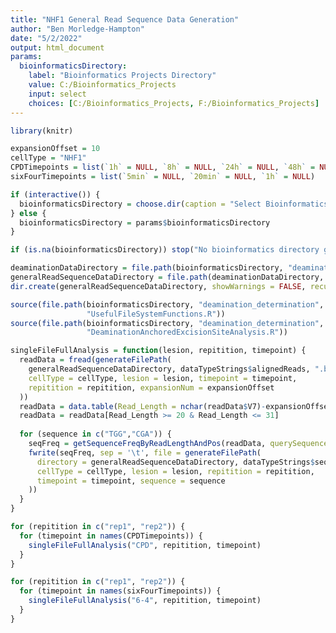 ```yaml
---
title: "NHF1 General Read Sequence Data Generation"
author: "Ben Morledge-Hampton"
date: "5/2/2022"
output: html_document
params:
  bioinformaticsDirectory:
    label: "Bioinformatics Projects Directory"
    value: C:/Bioinformatics_Projects
    input: select
    choices: [C:/Bioinformatics_Projects, F:/Bioinformatics_Projects]
---
```



```r
library(knitr)

expansionOffset = 10
cellType = "NHF1"
CPDTimepoints = list(`1h` = NULL, `8h` = NULL, `24h` = NULL, `48h` = NULL)
sixFourTimepoints = list(`5min` = NULL, `20min` = NULL, `1h` = NULL)

if (interactive()) {
  bioinformaticsDirectory = choose.dir(caption = "Select Bioinformatics_Projects Directory")
} else {
  bioinformaticsDirectory = params$bioinformaticsDirectory
}

if (is.na(bioinformaticsDirectory)) stop("No bioinformatics directory given.")

deaminationDataDirectory = file.path(bioinformaticsDirectory, "deamination_determination", "data", cellType)
generalReadSequenceDataDirectory = file.path(deaminationDataDirectory, "general_read_sequences")
dir.create(generalReadSequenceDataDirectory, showWarnings = FALSE, recursive = TRUE)
```


```r
source(file.path(bioinformaticsDirectory, "deamination_determination", 'R',
                 "UsefulFileSystemFunctions.R"))
source(file.path(bioinformaticsDirectory, "deamination_determination", 'R',
                 "DeaminationAnchoredExcisionSiteAnalysis.R"))
```


```r
singleFileFullAnalysis = function(lesion, repitition, timepoint) {
  readData = fread(generateFilePath(
    generalReadSequenceDataDirectory, dataTypeStrings$alignedReads, ".bed",
    cellType = cellType, lesion = lesion, timepoint = timepoint,
    repitition = repitition, expansionNum = expansionOffset
  ))
  readData = data.table(Read_Length = nchar(readData$V7)-expansionOffset*2, Read_Sequence = readData$V7)
  readData = readData[Read_Length >= 20 & Read_Length <= 31]
  
  for (sequence in c("TGG","CGA")) {
    seqFreq = getSequenceFreqByReadLengthAndPos(readData, querySequences = c(sequence))
    fwrite(seqFreq, sep = '\t', file = generateFilePath(
      directory = generalReadSequenceDataDirectory, dataTypeStrings$sequenceFrequency, ".tsv",
      cellType = cellType, lesion = lesion, repitition = repitition,
      timepoint = timepoint, sequence = sequence
    ))
  }
}
```


```r
for (repitition in c("rep1", "rep2")) {
  for (timepoint in names(CPDTimepoints)) {
    singleFileFullAnalysis("CPD", repitition, timepoint)
  }
}
```


```r
for (repitition in c("rep1", "rep2")) {
  for (timepoint in names(sixFourTimepoints)) {
    singleFileFullAnalysis("6-4", repitition, timepoint)
  }
}
```

